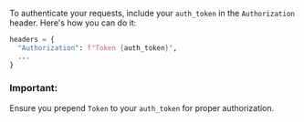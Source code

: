 To authenticate your requests, include your `auth_token` in the `Authorization` header. Here's how you can do it:

```python
headers = {
  "Authorization": f"Token {auth_token}",
  ...
}
```

### Important:
Ensure you prepend `Token` to your `auth_token` for proper authorization.